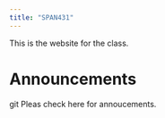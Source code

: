 ```yaml
---
title: "SPAN431"
---
```


This is the website for the class.

# Announcements 
git
Pleas check here for annoucements.